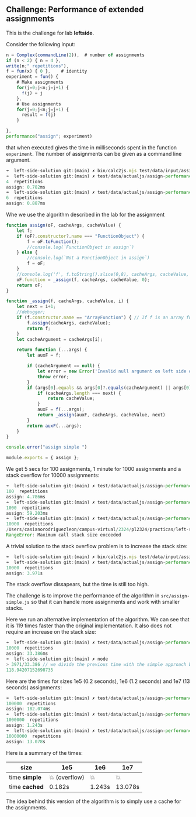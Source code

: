 ## Challenge: Performance of extended assignments

This is the challenge for lab **leftside**. 

Consider the following input:

```js filename="test/data/input/assign-performance.calc" showLineNumbers copy
n = Complex(commandLine(2)),  # number of assignments
if (n < 2) { n = 4 },
write(n;" repetitions"),
f = fun(x) { 0 },    # identity
experiment = fun() {
    # Make assignments
    for(j=0;j<n;j=j+1) {
      f(j) = j
    },
    # Use assignments
    for(j=0;j<n;j=j+1) {
      result = f(j)
    }

},
performance("assign"; experiment)
```
that  when executed gives the time in milliseconds spent in the function `experiment`. The number of assignments can be given as a command line argument.

```js showLineNumbers
➜  left-side-solution git:(main) ✗ bin/calc2js.mjs test/data/input/assign-performance.calc -o test/data/actualjs/assign-performance.js
➜  left-side-solution git:(main) ✗ test/data/actualjs/assign-performance.js
4  repetitions
assign: 0.782ms
➜  left-side-solution git:(main) ✗ test/data/actualjs/assign-performance.js 6
6  repetitions
assign: 0.887ms
```

Whe we use the algorithm described in the lab for the assignment 

```js filename="src/assign-simple.js" showLineNumbers copy
function assign(oF, cacheArgs, cacheValue) {
    let f;
    if (oF?.constructor?.name === "FunctionObject") {
        f = oF.toFunction();
        //console.log(`FunctionObject in assign`)
    } else {
        //console.log(`Not a FunctionObject in assign`)
        f = oF;
    }
    //console.log('f', f.toString().slice(0,8), cacheArgs, cacheValue, i);
    oF.function = _assign(f, cacheArgs, cacheValue, 0);
    return oF;    
}

function _assign(f, cacheArgs, cacheValue, i) {
    let next = i+1;
    //debugger;
    if (f.constructor.name == "ArrayFunction") { // If f is an array function
        f.assign(cacheArgs, cacheValue);
        return f; 
    }
    let cacheArgument = cacheArgs[i];

    return function (...args) {
        let auxF = f;

        if (cacheArgument == null) {
            let error = new Error('Invalid null argument on left side of assignment');
            throw error;
        }
        if (args[0].equals && args[0]?.equals(cacheArgument) || args[0] == cacheArgument) {  
            if (cacheArgs.length === next) {
                return cacheValue;
            }
            auxF = f(...args);
            return _assign(auxF, cacheArgs, cacheValue, next)
        }
        return auxF(...args);
    }
}

console.error("assign simple ")

module.exports = { assign };
```

We get 5 secs for 100 assignments, 1 minute for 1000 assignments and a stack overflow for 10000 assignments:

```js showLineNumbers
➜  left-side-solution git:(main) ✗ test/data/actualjs/assign-performance.js 100 
100  repetitions
assign: 4.786ms
➜  left-side-solution git:(main) ✗ test/data/actualjs/assign-performance.js 1000
1000  repetitions
assign: 59.203ms
➜  left-side-solution git:(main) ✗ test/data/actualjs/assign-performance.js 10000
10000  repetitions
/Users/casianorodriguezleon/campus-virtual/2324/pl2324/practicas/left-side/left-side-solution/node_modules/complex.js/complex.js:1293
RangeError: Maximum call stack size exceeded
```

A trivial solution to the stack overflow problem is to increase the stack size:

```js showLineNumbers copy
➜  left-side-solution git:(main) ✗ bin/calc2js.mjs test/data/input/assign-performance.calc -o test/data/actualjs/assign-performance.js -n '-stack-size=65536'
➜  left-side-solution git:(main) ✗ test/data/actualjs/assign-performance.js 10000
10000  repetitions
assign: 3.971s
```

The stack overflow dissapears, but the time is still too high. 

The challenge is to improve the performance of the algorithm in `src/assign-simple.js` so that it can handle more assignments and work with smaller stacks.

Here we run an alternative implementation of the algorithm. We can see that it is 119 times faster than the original implementation. It also does not require an increase on the stack size:

```js filename="src/assign-improved.js" showLineNumbers copy
➜  left-side-solution git:(main) ✗ test/data/actualjs/assign-performance.js 10000
10000  repetitions
assign: 33.386ms
➜  left-side-solution git:(main) ✗ node
> 3971/33.386 // we divide the previous time with the simple approach by the time with the improved approach
118.94207152698735
```

Here  are the times for sizes 1e5 (0.2 seconds), 1e6 (1.2 seconds) and 1e7 (13 seconds) assignments:

```js showLineNumbers
➜  left-side-solution git:(main) ✗ test/data/actualjs/assign-performance.js 100000
100000  repetitions
assign: 182.074ms
➜  left-side-solution git:(main) ✗ test/data/actualjs/assign-performance.js 1000000
1000000  repetitions
assign: 1.243s
➜  left-side-solution git:(main) ✗ test/data/actualjs/assign-performance.js 10000000
10000000  repetitions
assign: 13.078s
```

Here is a summary of the times:

| size       | 1e5     | 1e6 | 1e7 |
|------       |-----            |-----|-----|
| time **simple** | 💥 (overflow)    | 💥 | 💥 |
| time **cached** | 0.182s | 1.243s | 13.078s |

The idea behind this version of the algorithm is to simply use a cache for the assignments. 
